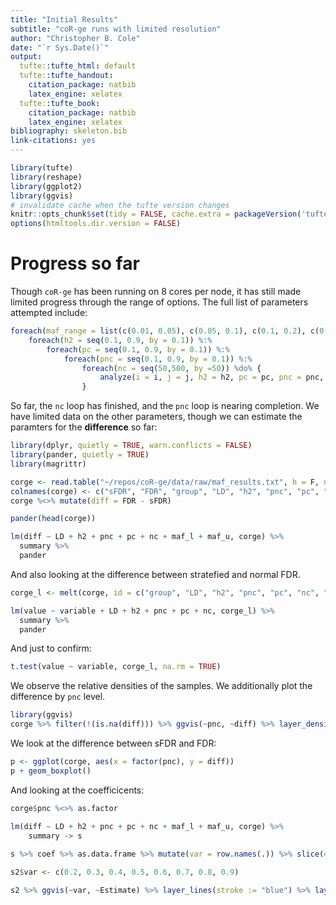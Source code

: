 ```yaml
---
title: "Initial Results"
subtitle: "coR-ge runs with limited resolution"
author: "Christopher B. Cole"
date: "`r Sys.Date()`"
output:
  tufte::tufte_html: default
  tufte::tufte_handout:
    citation_package: natbib
    latex_engine: xelatex
  tufte::tufte_book:
    citation_package: natbib
    latex_engine: xelatex
bibliography: skeleton.bib
link-citations: yes
---
```


```r
library(tufte)
library(reshape)
library(ggplot2)
library(ggvis)
# invalidate cache when the tufte version changes
knitr::opts_chunk$set(tidy = FALSE, cache.extra = packageVersion('tufte'))
options(htmltools.dir.version = FALSE)
```

# Progress so far

Though `coR-ge` has been running on 8 cores per node, it has still made limited progress through the range of options.  The full list of parameters attempted include:

```r
foreach(maf_range = list(c(0.01, 0.05), c(0.05, 0.1), c(0.1, 0.2), c(0.2, 0.3), c(0.3, 0.4), c(0.4, 0.5), c(0.05, 0.5))) %:%
	foreach(h2 = seq(0.1, 0.9, by = 0.1)) %:%
		foreach(pc = seq(0.1, 0.9, by = 0.1)) %:%
			foreach(pnc = seq(0.1, 0.9, by = 0.1)) %:%
				foreach(nc = seq(50,500, by =50)) %do% {
					analyze(i = i, j = j, h2 = h2, pc = pc, pnc = pnc, nc = nc, local = TRUE, gen = gen, summary = summary, mode = "ld", maf = TRUE, maf_range = maf_range, output = "/home/hpc2862/repos/coR-ge/data/raw/maf_results.txt")
				}
```

So far, the `nc` loop has finished, and the `pnc` loop is nearing completion.  We have limited data on the other parameters, though we can estimate the paramters for the **difference** so far:

```R
library(dplyr, quietly = TRUE, warn.conflicts = FALSE)
library(pander, quietly = TRUE)
library(magrittr)

corge <- read.table("~/repos/coR-ge/data/raw/maf_results.txt", h = F, na.strings = "NaN", sep = " ")
colnames(corge) <- c("sFDR", "FDR", "group", "LD", "h2", "pnc", "pc", "nc", "i", "j", "maf_l", "maf_u")
corge %<>% mutate(diff = FDR - sFDR) 

pander(head(corge))

lm(diff ~ LD + h2 + pnc + pc + nc + maf_l + maf_u, corge) %>% 
  summary %>% 
  pander

```

And also looking at the difference between stratefied and normal FDR.

```R
corge_l <- melt(corge, id = c("group", "LD", "h2", "pnc", "pc", "nc", "i", "j", "maf_l", "maf_u", "diff"), measure.vars = c("sFDR", "FDR"))

lm(value ~ variable + LD + h2 + pnc + pc + nc, corge_l) %>% 
  summary %>%
  pander
```

And just to confirm:

```R
t.test(value ~ variable, corge_l, na.rm = TRUE)
```

We observe the relative densities of the samples. We additionally plot the difference by `pnc` level.

```r
library(ggvis)
corge %>% filter(!(is.na(diff))) %>% ggvis(~pnc, ~diff) %>% layer_densities()
```

We look at the difference between sFDR and FDR:

```R
p <- ggplot(corge, aes(x = factor(pnc), y = diff))
p + geom_boxplot()
```

And looking at the coefficicents:

```R
corge$pnc %<>% as.factor

lm(diff ~ LD + h2 + pnc + pc + nc + maf_l + maf_u, corge) %>% 
    summary -> s
    
s %>% coef %>% as.data.frame %>% mutate(var = row.names(.)) %>% slice(4:11) -> s2

s2$var <- c(0.2, 0.3, 0.4, 0.5, 0.6, 0.7, 0.8, 0.9)

s2 %>% ggvis(~var, ~Estimate) %>% layer_lines(stroke := "blue") %>% layer_points(fill := "blue") %>% layer_model_predictions(model = "lm", se = TRUE, stroke := "red") %>% add_axis("x", title = "% Non Causal in Second Strata") %>% add_axis("y", title = "Regression coefficient (increase over 0.1)")
```



